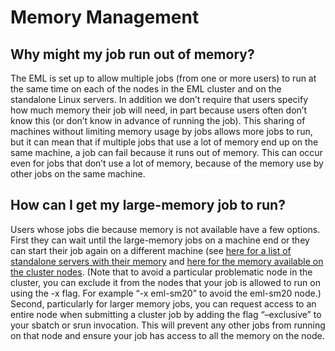 # Memory Management

## Why might my job run out of memory?

The EML is set up to allow multiple jobs (from one or more users) to run
at the same time on each of the nodes in the EML cluster and on the
standalone Linux servers. In addition we don't require that users
specify how much memory their job will need, in part because users often
don't know this (or don't know in advance of running the job). This
sharing of machines without limiting memory usage by jobs allows more
jobs to run, but it can mean that if multiple jobs that use a lot of
memory end up on the same machine, a job can fail because it runs out of
memory. This can occur even for jobs that don't use a lot of memory,
because of the memory use by other jobs on the same machine.

## How can I get my large-memory job to run?

Users whose jobs die because memory is not available have a few options.
First they can wait until the large-memory jobs on a machine end or they
can start their job again on a different machine (see [here for a list
of standalone servers with their memory](servers) and [here for the
memory available on the cluster nodes](cluster). (Note that to avoid a
particular problematic node in the cluster, you can exclude it from the
nodes that your job is allowed to run on using the -x flag. For example
"-x eml-sm20" to avoid the eml-sm20 node.) Second, particularly for
larger memory jobs, you can request access to an entire node when
submitting a cluster job by adding the flag "--exclusive" to your sbatch
or srun invocation. This will prevent any other jobs from running on
that node and ensure your job has access to all the memory on the node.



